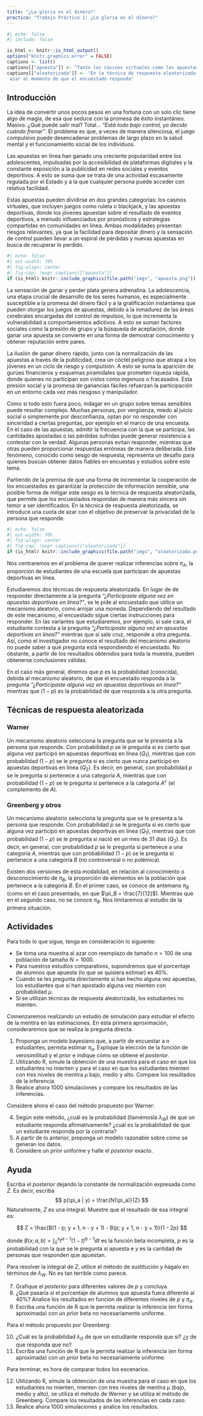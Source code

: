```yaml
---
title: "¿La gloria es el dinero?"
practica: "Trabajo Práctico 1: ¿La gloria es el dinero?"
---
```


```r
#| echo: false
#| include: false

is_html <- knitr::is_html_output()
options("knitr.graphics.error" = FALSE)
captions <- list()
captions[["apuesta"]] <- "Tanto los casinos virtuales como las apuestas deportivas se han vuelto más populares en los últimos años"
captions[["aleatorizada"]] <- "En la técnica de respuesta aleatorizada, se introduce una cuota de
 azar al momento de que el encuestado responda"
```

## Introducción

La idea de convertir unos pocos pesos en una fortuna con un solo clic tiene algo de magia,
de esa que seduce con la promesa de éxito instantáneo. Masivo. ¿Qué puede salir mal?
Total... _"Está todo bajo control, yo decido cuándo frenar"_.
El problema es que, a veces de manera silenciosa, el juego compulsivo puede desencadenar problemas
de largo plazo en la salud mental y el funcionamiento social de los individuos.

Las apuestas en línea han ganado una creciente popularidad entre los adolescentes, impulsadas por
la accesibilidad de plataformas digitales y la constante exposición a la publicidad en redes
sociales y eventos deportivos. A esto se suma que se trata de una actividad escasamente regulada
por el Estado y a la que cualquier persona puede acceder con relativa facilidad.

Estas apuestas pueden dividirse en dos grandes categorías: los casinos virtuales, que incluyen
juegos como ruleta o blackjack, y las apuestas deportivas, donde los jóvenes apuestan sobre el
resultado de eventos deportivos, a menudo influenciados por pronósticos y estrategias compartidas
en comunidades en línea. Ambas modalidades presentan riesgos relevantes, ya que la facilidad para
depositar dinero y la sensación de control pueden llevar a un espiral de pérdidas y nuevas apuestas
en busca de recuperar lo perdido.

```r
#| echo: false
#| out-width: 70%
#| fig-align: center
#| fig-cap: !expr captions[["apuesta"]]
if (is_html) knitr::include_graphics(file.path("imgs", "apuesta.png"))
```

La sensación de ganar y perder plata genera adrenalina. La adolescencia, una etapa crucial de
desarrollo de los seres humanos, es especialmente susceptible a la promesa del dinero fácil y a la
gratificación instantánea que pueden otorgar los juegos de apuestas, debido a la inmadurez de las
áreas cerebrales encargadas del control de impulsos, lo que incrementa la vulnerabilidad a
comportamientos adictivos. A esto se suman factores sociales como la presión de grupo y la búsqueda
de aceptación, donde ganar una apuesta se convierte en una forma de demostrar conocimiento y obtener
reputación entre pares.

La ilusión de ganar dinero rápido, junto con la normalización de las apuestas a través de la
publicidad, crea un cóctel peligroso que atrapa a los jóvenes en un ciclo de riesgo y compulsión.
A esto se suma la aparición de gurúes financieros y esquemas piramidales que prometen riqueza
rápida, donde quienes no participan son vistos como ingenuos o fracasados. Esta presión social y
la promesa de ganancias fáciles refuerzan la participación en un entorno cada vez más riesgoso y
manipulador.

Como si todo esto fuera poco, indagar en un grupo sobre temas sensibles puede resultar complejo.
Muchas personas, por vergüenza, miedo al juicio social o simplemente por desconfianza, optan por no
responder con sinceridad a ciertas preguntas, por ejemplo en el marco de una encuesta. En el caso de
 las apuestas, admitir la frecuencia con la que se participa, las cantidades apostadas o las
 pérdidas sufridas puede generar resistencia a contestar con la verdad. Algunas personas evitan
 responder, mientras que otras pueden proporcionar respuestas erróneas de manera deliberada.
 Este fenómeno, conocido como sesgo de respuesta, representa un desafío para quienes buscan
 obtener datos fiables en encuestas y estudios sobre este tema.

Partiendo de la premisa de que una forma de incrementar la cooperación de los encuestados es
 garantizar la protección de información sensible, una posible forma de mitigar este sesgo es la
 técnica de respuesta aleatorizada, que permite que los encuestados respondan de manera más sincera
 sin temor a ser identificados. En la técnica de respuesta aleatorizada, se introduce una cuota de
 azar con el objetivo de preservar la privacidad de la persona que responde.
 
```r
#| echo: false
#| out-width: 70%
#| fig-align: center
#| fig-cap: !expr captions[["aleatorizada"]]
if (is_html) knitr::include_graphics(file.path("imgs", "aleatorizada.png"))
```

Nos centraremos en el problema de querer realizar inferencias sobre $\pi_A$, la proporción de
estudiantes de una escuela que participan de apuestas deportivas en línea.

Estudiaremos dos técnicas de respuesta aleatorizada. En lugar de de responder directamente a la
pregunta _"¿Participaste alguna vez en apuestas deportivas en línea?"_, se le pide al encuestado
que utilice un mecanismo aleatorio, como arrojar una moneda. Dependiendo del resultado de este
mecanismo, el encuestado sigue ciertas instrucciones para responder. En las variantes que
estudiaremos, por ejemplo, si sale cara, el estudiante contesta a la pregunta
_"¿Participaste alguna vez en apuestas deportivas en línea?"_ mientras que si sale cruz, responde a
otra pregunta. Así, como el investigador no conoce el resultado del mecanismo aleatorio no puede
saber a qué pregunta está respondiendo el encuestado. No obstante, a partir de los resultados
obtenidos para toda la muestra, pueden obtenerse conclusiones válidas.

En el caso más general, diremos que $p$ es la probabilidad (conocida), debida al mecanismo
aleatorio, de que el encuestado responda a la pregunta
_"¿Participaste alguna vez en apuestas deportivas en línea?"_ mientras que $(1-p)$ es la
probabilidad de que responda a la otra pregunta.

## Técnicas de respuesta aleatorizada

### Warner

Un mecanismo aleatorio selecciona la pregunta que se le presenta a la persona que responde.
Con probabilidad $p$ se le pregunta si es cierto que alguna vez participó en apuestas deportivas en
línea ($Q_1$), mientras que con probabilidad $(1-p)$ se le pregunta si es cierto que nunca participó
en apuestas deportivas en línea ($Q_2$). Es decir, en general, con probabilidad $p$ se le pregunta
si pertenece a una categoría $A$, mientras que con probabilidad $(1-p)$ se le pregunta si
pertenece a la categoría $A^c$ (el complemento de $A$).

### Greenberg y otros

Un mecanismo aleatorio selecciona la pregunta que se le presenta a la persona que responde.
Con probabilidad $p$ se le pregunta si es cierto que alguna vez participó en apuestas deportivas en
línea ($Q_1$), mientras que con probabilidad $(1-p)$ se le pregunta si nació en un mes de 31 días
($Q_2$). Es decir, en general, con probabilidad $p$ se le pregunta si pertenece a una categoría $A$,
mientras que con probabilidad $(1-p)$ se le pregunta si pertenece a una categoría $B$
(no controversial o no polémica).

Existen dos versiones de esta modalidad, en relación al conocimiento o desconocimiento de $\pi_B$,
la proporción de elementos en la población que pertenece a la categoría $B$.
En el primer caso, se conoce de antemano $\pi_B$
(como en el caso presentado, en que $\pi_B = \frac{7}{12}$). Mientras que en el segundo caso,
no se conoce $\pi_B$. Nos limitaremos al estudio de la primera situación.

## Actividades

Para todo lo que sigue, tenga en consideración lo siguiente:

- Se toma una muestra al azar con reemplazo de tamaño $n=100$ de una población de tamaño $N=1000$.
- Para nuestros estudios comparativos, supondremos que el porcentaje de alumnos que apuesta
(lo que se quisiera estimar) es 40%.
- Cuando se les pregunta directamente si han hecho alguna vez apuestas, los estudiantes que sí han
apostado alguna vez mienten con probabilidad $\mu$.
- Si se utilizan técnicas de respuesta aleatorizada, los estudiantes no mienten.

Comenzaremos realizando un estudio de simulación para estudiar el efecto de la mentira en las
estimaciones. En esta primera aproximación, consideraremos que se realiza la pregunta directa.

1. Proponga un modelo bayesiano que, a partir de encuestar a $n$ estudiantes, permita estimar $\pi_a$.
Explique la elección de la función de verosimilitud y el _prior_ e indique cómo se obtiene el _posterior_.
2. Utilizando R, simule la obtención de una muestra para el caso en que los estudiantes no mienten y
para el caso en que los estudiantes mienten con tres niveles de mentira $\mu$ bajo, medio y alto.
Compare los resultados de la inferencia.
3. Realice ahora 1000 simulaciones y compare los resultados de las inferencias.

Considere ahora el caso del método propuesto por Warner:

4. Según este método, ¿cuál es la probabilidad (llamémosla $\lambda_W$) de que un estudiante
responda afirmativamente? ¿cuál es la probabilidad de que un estudiante responda por la contraria?
5. A partir de lo anterior, proponga un modelo razonable sobre cómo se generan los datos.
6. Considere un _prior_ uniforme y halle el _posterior_ exacto.

::: {.callout-tip}
## Ayuda

Escriba el _posterior_ dejando la constante de normalización expresada como $Z$. Es decir,
escriba
$$
p(\pi_a | y) = \frac{N(\pi_a)}{Z}
$$
Naturalmente, $Z$ es una integral. Muestre que el resultado de esa integral es:

$$
Z = \frac{B(1 - p; y + 1, n - y + 1) - B(p; y + 1, n - y + 1)}{1 - 2p}
$$

donde $B(x; a, b) = \int_0^x t^{a - 1} (1 - t)^{b - 1} dt$ es la función beta incompleta,
$p$ es la probabilidad con la que se le pregunta si apuesta e $y$ es la cantidad de personas
que responden que apuestan.

Para resolver la integral de $Z$, utilice el método de sustitución y hágalo en términos de $\lambda_W$.
No es tan terrible como parece.
:::

7. Grafique el _posterior_ para diferentes valores de $p$ y concluya.
8. ¿Qué pasaría si el porcentaje de alumnos que apuesta fuera diferente al $40\%$?
Analice los resultados en función de diferentes niveles de $p$ y $\pi_a$.
9. Escriba una función de R que le permita realizar la inferencia (en forma aproximada) con un
_prior_ beta no necesariamente uniforme.

Para el método propuesto por Greenberg:

10. ¿Cuál es la probabilidad $\lambda_G$ de que un estudiante responda que sí?
¿y de que responda que no?
11. Escriba una función de R que le permita realizar la inferencia (en forma aproximada) con un
_prior_ beta no necesariamente uniforme.

Para terminar, es hora de comparar todos los escenarios.

12. Utilizando R, simule la obtención de una muestra para el caso en que los estudiantes no mienten,
mienten con tres niveles de mentira $\mu$ (bajo, medio y alto), se utiliza el método de Werner y se
utiliza el método de Greenberg. Compare los resultados de las inferencias en cada caso.
13. Realice ahora 1000 simulaciones y analice los resultados.


<!--
Algunas fuentes:
https://www.conicet.gov.ar/apuestas-online-en-la-adolescencia-y-juventud-una-mirada-desde-lo-biologico-y-lo-social/
https://www.clarin.com/sociedad/nuevo-informe-apuestas-online-afecta-4-10-jovenes-pais-alertan-graves-consecuencias_0_X81rrMQMoH.html?srsltid=AfmBOooKGSu0al0XwGV8oIFnbptb7s64b2KXjCV5vgLquI8FmHxR1yd8
https://ugc.production.linktr.ee/cd2596a8-1dce-4f38-b151-a217d61227f1_informe-resultados-apostar-no-es-un-juego-2024-final-IMPRENTA-v2.pdf
-->

